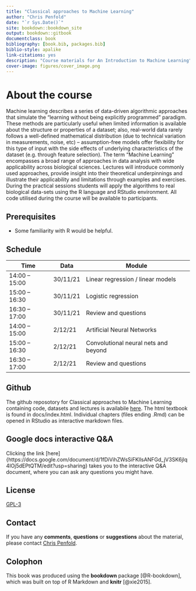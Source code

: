 ```yaml
--- 
title: "Classical approaches to Machine Learning"
author: "Chris Penfold"
date: "`r Sys.Date()`"
site: bookdown::bookdown_site
output: bookdown::gitbook
documentclass: book
bibliography: [book.bib, packages.bib]
biblio-style: apalike
link-citations: yes
description: "Course materials for An Introduction to Machine Learning"
cover-image: figures/cover_image.png
---
```


# About the course 

Machine learning describes a series of data-driven algorithmic approaches that simulate the “learning without being explicitly programmed” paradigm. These methods are particularly useful when limited information is available about the structure or properties of a dataset; also, real-world data rarely follows a well-defined mathematical distribution (due to technical variation in measurements, noise, etc) – assumption-free models offer flexibility for this type of input with the side effects of underlying characteristics of the dataset (e.g. through feature selection). The term “Machine Learning” encompasses a broad range of approaches in data analysis with wide applicability across biological sciences. Lectures will introduce commonly used approaches, provide insight into their theoretical underpinnings and illustrate their applicability and limitations through examples and exercises. During the practical sessions students will apply the algorithms to real biological data-sets using the R language and RStudio environment. All code utilised during the course will be available to participants.

## Prerequisites

* Some familiarity with R would be helpful.

## Schedule

Time | Data | Module
--- | --- | ---
14:00 – 15:00 | 30/11/21 | Linear regression / linear models
15:00 – 16:30 | 30/11/21 | Logistic regression
16:30 – 17:00 | 30/11/21 | Review and questions
14:00 – 15:00 | 2/12/21 | Artificial Neural Networks
15:00 – 16:30 | 2/12/21 | Convolutional neural nets and beyond
16:30 – 17:00 | 2/12/21 | Review and questions

## Github
The github reposotory for Classical approaches to Machine Learning containing code, datasets and lectures is availabile [here](https://github.com/cap76/AZCourse). The html textbook is found in docs/index.html. Individual chapters (files ending .Rmd) can be opened in RStudio as interactive markdown files.

## Google docs interactive Q&A

Clicking the link [here]{https://docs.google.com/document/d/1fDiVihZWsSiFKllsANFGd_jV3SK6jlq4IOj5dEPtQTM/edit?usp=sharing} takes you to the interactive Q&A document, where you can ask any questions you might have.

## License
[GPL-3](https://www.gnu.org/licenses/gpl-3.0.en.html)

## Contact
If you have any **comments**, **questions** or **suggestions** about the material, please contact <a href="mailto:cap76@cam.ac.uk">Chris Penfold</a>.

## Colophon

This book was produced using the **bookdown** package [@R-bookdown], which was built on top of R Markdown and **knitr** [@xie2015].
